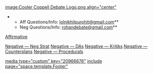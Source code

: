[[image:Cooler Coppell Debate Logo.png align="center"]]

**Aff Questions/Info: [[mailto:lolnikhilpurohit@gmail.com|lolnikhilpurohit@gmail.com]]**
**Neg Questions/Info: [[mailto:rohandebate@gmail.com|rohandebate@gmail.com]]**


[[@Coppell PS - Affirmative|Affirmative]]

[[@Coppell PS - Neg Strat|Negative — Neg Strat]]
[[@Coppell PS - DAs|Negative — DAs]]
[[@Coppell PS - Kritiks|Negative — Kritiks]]
[[@Coppell PS - Counterplans|Negative — Counterplans]]
[[@Coppell PS - Procedurals|Negative — Procedurals]]

[[media type="custom" key="20966676"]]
[[include page="space.template.Footer"]]